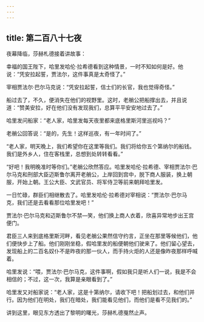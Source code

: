 ```yaml
---
---
---
```

title: 第二百八十七夜
---






夜幕降临，莎赫札德接着讲故事：





幸福的国王陛下，哈里发哈伦·拉希德看到这种情景，一时不知如何是好。他说：“凭安拉起誓，贾法尔，这件事真是太奇怪了。”

宰相贾法尔·巴尔马克说：“凭安拉起誓，信士们的长官，我也觉得奇怪。”

船过去了，不久，便消失在他们的视野里。这时，老艄公把船撑出去，并且说道：“赞美安拉，好在他们没有发现我们，总算平平安安地过去了。”

哈里发问船家：“老人家，哈里发每天夜里都来底格里斯河里巡视吗？”

老艄公回答说：“是的，先生！这样巡夜，有一年时间了。”

“老人家，明天晚上，我们希望你在这里等我们。我们将给你五个第纳尔的船钱。我们是外乡人，住在客栈里，总想到处转转看看。”

“好吧！我明晚准时等你们。”老艄公欣然答应。哈里发哈伦·拉希德、宰相贾法尔·巴尔马克和刑部大臣迈斯鲁尔离开老艄公，上岸回到宫中，脱下商人服装，换上朝服，开始上朝。王公大臣、文武官员、将军侍卫等前来朝拜哈里发。

一日忙碌，群臣们相继散去了。哈里发哈伦·拉希德对宰相说：“贾法尔·巴尔马克，我们还是去看看那位哈里发吧！”

贾法尔·巴尔马克和迈斯鲁尔不禁—笑，他们换上商人衣着，欣喜异常地步出王宫便门。

君臣三人来到底格里斯河畔，看见老艄公果然信守约言，正坐在那里等候他们，他们便快步上了船。他们刚刚坐稳，假哈里发的船便朝他们驶来了。他们留心望去，发现船上的二百名奴仆不是昨夜的那一伙人，而手持火炬的人还是像昨夜那样呼喊着。

哈里发说：“喂，贾法尔·巴尔马克，这件事啊，假如我只是听人们一说，我是不会相信的；不过，这一次，我算是亲眼看到了。”

哈里发又对船家说：“老人家，这是十第纳尔，请收下吧！把船划过去，和他们并行。因为他们在明处，我们在暗处，我们能看见他们，而他们是看不见我们的。”





讲到这里，眼见东方透出了黎明的曙光，莎赫札德戛然止声。